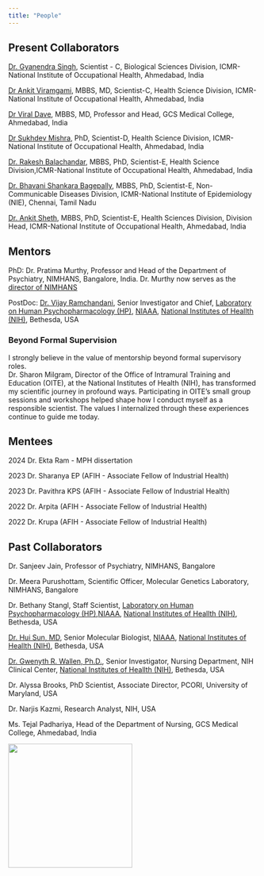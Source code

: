 ```yaml
---
title: "People"
---
```


## Present Collaborators

[Dr. Gyanendra Singh](http://www.nioh.org/scientists/nioh/dr-gyanendra.html), Scientist - C, Biological Sciences Division, ICMR-National Institute of Occupational Health, Ahmedabad, India

[Dr Ankit Viramgami](http://www.nioh.org/scientists/nioh/dr-ankitVir.html), MBBS, MD, Scientist-C, Health Science Division, ICMR-National Institute of Occupational Health, Ahmedabad, India

[Dr Viral Dave](https://in.linkedin.com/in/viral-dave-b95b53150), MBBS, MD, Professor and Head, GCS Medical College, Ahmedabad, India

[Dr Sukhdev Mishra](http://www.nioh.org/scientists/nioh/dr-sukhdev.html), PhD, Scientist-D, Health Science Division, ICMR-National Institute of Occupational Health, Ahmedabad, India

[Dr. Rakesh Balachandar](http://www.nioh.org/scientists/nioh/dr-rakesh.html), MBBS, PhD, Scientist-E, Health Science Division,ICMR-National Institute of Occupational Health, Ahmedabad, India

[Dr. Bhavani Shankara Bagepally](https://nie.gov.in/dr-bhavani-shankara-bagepally), MBBS, PhD, Scientist-E, Non-Communicable Diseases Division, ICMR-National Institute of Epidemiology (NIE), Chennai, Tamil Nadu

[Dr. Ankit Sheth](https://www.nioh.org/DrAnkit), MBBS, PhD, Scientist-E, Health Sciences Division, Division Head, ICMR-National Institute of Occupational Health, Ahmedabad, India

## Mentors

PhD: Dr. Pratima Murthy, Professor and Head of the Department of Psychiatry, NIMHANS, Bangalore, India. Dr. Murthy now serves as the [director of NIMHANS](https://nimhans.ac.in/directors-profile/)

PostDoc: [Dr. Vijay Ramchandani](https://www.niaaa.nih.gov/about-niaaa/our-staff/vijay-ramchandani-phd), Senior Investigator and Chief, [Laboratory on Human Psychopharmacology (HP)](https://www.niaaa.nih.gov/research/division-intramural-clinical-and-biological-research/laboratory-human-psychopharmacology), [NIAAA](https://www.niaaa.nih.gov), [National Institutes of Heallth (NIH)](https://www.nih.gov), Bethesda, USA


### Beyond Formal Supervision

I strongly believe in the value of mentorship beyond formal supervisory roles.  
Dr. Sharon Milgram, Director of the Office of Intramural Training and Education (OITE), at the National Institutes of Health (NIH), has transformed my scientific journey in profound ways. Participating in OITE’s small group sessions and workshops helped shape how I conduct myself as a responsible scientist. The values I internalized through these experiences continue to guide me today.

## Mentees

2024 Dr. Ekta Ram - MPH dissertation

2023 Dr. Sharanya EP (AFIH - Associate Fellow of Industrial Health)

2023 Dr. Pavithra KPS (AFIH - Associate Fellow of Industrial Health)

2022 Dr. Arpita (AFIH - Associate Fellow of Industrial Health)

2022 Dr. Krupa (AFIH - Associate Fellow of Industrial Health)

## Past Collaborators

Dr. Sanjeev Jain, Professor of Psychiatry, NIMHANS, Bangalore

Dr. Meera Purushottam, Scientific Officer, Molecular Genetics Laboratory, NIMHANS, Bangalore

Dr. Bethany Stangl, Staff Scientist, [Laboratory on Human Psychopharmacology (HP)](https://www.niaaa.nih.gov/research/division-intramural-clinical-and-biological-research/laboratory-human-psychopharmacology),[NIAAA](https://www.niaaa.nih.gov), [National Institutes of Heallth (NIH)](https://www.nih.gov), Bethesda, USA

[Dr. Hui Sun, MD](https://www.niaaa.nih.gov/about-niaaa/our-staff/hui-sun-md-0), Senior Molecular Biologist, [NIAAA](https://www.niaaa.nih.gov), [National Institutes of Heallth (NIH)](https://www.nih.gov), Bethesda, USA

[Dr. Gwenyth R. Wallen, Ph.D.](https://irp.nih.gov/pi/gwenyth-wallen), Senior Investigator, Nursing Department, NIH Clinical Center, [National Institutes of Heallth (NIH)](https://www.nih.gov), Bethesda, USA

Dr. Alyssa Brooks, PhD Scientist, Associate Director, PCORI, University of Maryland, USA

Dr. Narjis Kazmi, Research Analyst, NIH, USA

Ms. Tejal Padhariya, Head of the Department of Nursing, GCS Medical College, Ahmedabad, India

![](S.png){fig-align="center" width="250"}
